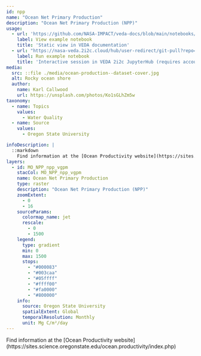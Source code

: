 ```yaml
---
id: npp
name: "Ocean Net Primary Production"
description: "Ocean Net Primary Production (NPP)"
usage:
  - url: 'https://github.com/NASA-IMPACT/veda-docs/blob/main/notebooks/datasets/ocean-npp-timeseries-analysis.ipynb'
    label: View example notebook
    title: 'Static view in VEDA documentation'
  - url: "https://nasa-veda.2i2c.cloud/hub/user-redirect/git-pull?repo=https://github.com/NASA-IMPACT/veda-docs&branch=main&urlpath=lab/tree/veda-docs/notebooks/datasets/ocean-npp-timeseries-analysis.ipynb"
    label: Run example notebook
    title: 'Interactive session in VEDA 2i2c JupyterHub (requires account)'
media:
  src: ::file ./media/ocean-production--dataset-cover.jpg
  alt: Rocky ocean shore
  author:
    name: Karl Callwood
    url: https://unsplash.com/photos/Ko1sGLhZm5w
taxonomy:
  - name: Topics
    values:
      - Water Quality
  - name: Source
    values:
      - Oregon State University

infoDescription: |
  ::markdown
    Find information at the [Ocean Productivity website](https://sites.science.oregonstate.edu/ocean.productivity/index.php)
layers:
  - id: MO_NPP_npp_vgpm
    stacCol: MO_NPP_npp_vgpm
    name: Ocean Net Primary Production
    type: raster
    description: "Ocean Net Primary Production (NPP)"
    zoomExtent:
      - 0
      - 16
    sourceParams:
      colormap_name: jet
      rescale:
        - 0
        - 1500
    legend:
      type: gradient
      min: 0
      max: 1500
      stops:
        - "#000083"
        - "#003caa"
        - "#05ffff"
        - "#ffff00"
        - "#fa0000"
        - "#800000"
    info:
      source: Oregon State University
      spatialExtent: Global
      temporalResolution: Monthly 
      unit: Mg C/m²/day  
---
```


<Block>
  <Prose>
    Find information at the [Ocean Productivity website](https://sites.science.oregonstate.edu/ocean.productivity/index.php)
  </Prose>
</Block>
